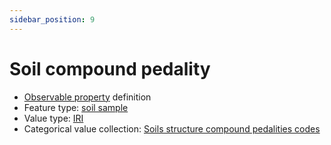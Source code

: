 ```yaml
---
sidebar_position: 9
---
```



# Soil compound pedality

- [Observable property](/viewers/dawe-vocabs?uri=https://linked.data.gov.au/def/nrm/180f3ff5-a3ea-4b85-a947-f5a14156e833) definition
- Feature type: [soil sample](http://linked.data.gov.au/def/tern-cv/06461021-a6c2-4175-9651-23653c2b9116)
- Value type: [IRI](https://w3id.org/tern/ontologies/tern/IRI)
- Categorical value collection: [Soils structure compound pedalities codes](/viewers/dawe-vocabs?uri=https://linked.data.gov.au/def/nrm/75de6044-7575-472a-9a72-2c9006a8c9b1)

<Example protocolModule="soil-pit-characterization" observableProperty="https://linked.data.gov.au/def/nrm/180f3ff5-a3ea-4b85-a947-f5a14156e833" />
